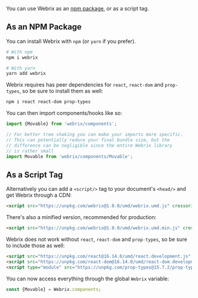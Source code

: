 You can use Webrix as an [npm package](https://www.npmjs.com/package/webrix), or as a script tag.

## As an NPM Package

You can install Webrix with `npm` (or `yarn` if you prefer).

```bash
# With npm
npm i webrix

# With yarn
yarn add webrix
```

Webrix requires has peer dependencies for `react`, `react-dom` and `prop-types`, so be sure to install them as well:

```bash
npm i react react-dom prop-types
```

You can then import components/hooks like so:

```jsx
import {Movable} from 'webrix/components';

// For better tree shaking you can make your imports more specific.
// This can potentially reduce your final bundle size, but the
// difference can be negligible since the entire Webrix library
// is rather small
import Movable from 'webrix/components/Movable';
```

## As a Script Tag

Alternatively you can add a `<script/>` tag to your document's `<head/>` and get Webrix through a CDN:

```html
<script src="https://unpkg.com/webrix@1.0.0/umd/webrix.umd.js" crossorigin></script>
```

There's also a minified version, recommended for production:

```html
<script src="https://unpkg.com/webrix@1.0.0/umd/webrix.umd.min.js" crossorigin></script>
```

Webrix does not work without `react`, `react-dom` and `prop-types`, so be sure to include those as well:

```html
<script src="https://unpkg.com/react@16.14.0/umd/react.development.js" crossorigin></script>
<script src="https://unpkg.com/react-dom@16.14.0/umd/react-dom.development.js" crossorigin></script>
<script type="module" src="https://unpkg.com/prop-types@15.7.2/prop-types.min.js" crossorigin></script>
```

You can now access everything through the global `Webrix` variable:

```js
const {Movable} = Webrix.components;
```